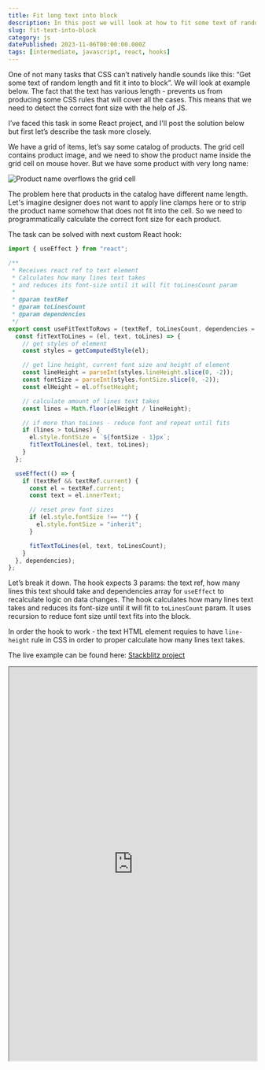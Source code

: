 ```yaml
---
title: Fit long text into block
description: In this post we will look at how to fit some text of random length into block
slug: fit-text-into-block
category: js
datePublished: 2023-11-06T00:00:00.000Z
tags: [intermediate, javascript, react, hooks]
---
```


One of not many tasks that CSS can’t natively handle sounds like this: “Get some text of random length and fit it into to block”. We will look at example below. The fact that the text has various length - prevents us from producing some CSS rules that will cover all the cases. This means that we need to detect the correct font size with the help of JS.

I’ve faced this task in some React project, and I'll post the solution below but first let’s describe the task more closely.

We have a grid of items, let’s say some catalog of products. The grid cell contains product image, and we need to show the product name inside the grid cell on mouse hover. But we have some product with very long name:

![Product name overflows the grid cell](https://raw.githubusercontent.com/rodion-arr/blog/main/content/images/2023/11/fit-text-into-block/1.png)

The problem here that products in the catalog have different name length. Let's imagine designer does not want to apply line clamps here or to strip the product name somehow that does not fit into the cell. So we need to programmatically calculate the correct font size for each product.

The task can be solved with next custom React hook:

```js
import { useEffect } from "react";

/**
 * Receives react ref to text element
 * Calculates how many lines text takes
 * and reduces its font-size until it will fit toLinesCount param
 *
 * @param textRef
 * @param toLinesCount
 * @param dependencies
 */
export const useFitTextToRows = (textRef, toLinesCount, dependencies = []) => {
  const fitTextToLines = (el, text, toLines) => {
    // get styles of element
    const styles = getComputedStyle(el);

    // get line height, current font size and height of element
    const lineHeight = parseInt(styles.lineHeight.slice(0, -2));
    const fontSize = parseInt(styles.fontSize.slice(0, -2));
    const elHeight = el.offsetHeight;

    // calculate amount of lines text takes
    const lines = Math.floor(elHeight / lineHeight);

    // if more than toLines - reduce font and repeat until fits
    if (lines > toLines) {
      el.style.fontSize = `${fontSize - 1}px`;
      fitTextToLines(el, text, toLines);
    }
  };

  useEffect(() => {
    if (textRef && textRef.current) {
      const el = textRef.current;
      const text = el.innerText;

      // reset prev font sizes
      if (el.style.fontSize !== "") {
        el.style.fontSize = "inherit";
      }

      fitTextToLines(el, text, toLinesCount);
    }
  }, dependencies);
};
```

Let’s break it down. The hook expects 3 params: the text ref, how many lines this text should take and dependencies array for `useEffect` to recalculate logic on data changes. The hook calculates how many lines text takes and reduces its font-size until it will fit to `toLinesCount` param. It uses recursion to reduce font size until text fits into the block.

In order the hook to work - the text HTML element requies to have `line-height` rule in CSS in order to proper calculate how many lines text takes.

The live example can be found here: [Stackblitz project](https://stackblitz.com/edit/fit-text-into-block?file=src%2Fhooks%2Fuse-fit-text-to-lines.hook.js)

<iframe src="https://stackblitz.com/edit/fit-text-into-block?embed=1&file=src%2Fhooks%2Fuse-fit-text-to-lines.hook.js" width="100%" height="800px"></iframe>
